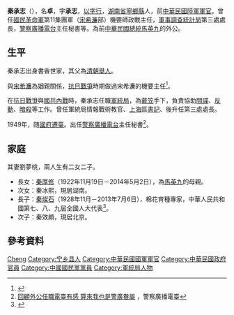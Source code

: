 {{Infobox_officeholder
| name = 秦承志
| image name =
| width = 
| Sex = 男 
| now = 
| period =
| nationality = 
| Native place = {{ROC-1928}}湖南省寧鄉縣
| date of birth = 1899年11月15日<ref>[http://www.tongxianghuicn.com/article/832617.jhtml?libId= 秦承志先生事略]</ref>
| date of death = 
| place of death = 
| place of birth = {{QING}}湖南省寧鄉縣
| party = {{Kmt|19px}}
| spouse = 劉夢桃
| children  =長女：秦厚修<br>次女：秦冰熙<br>長子：秦燦石<br>次子：秦效頗
| educate =
| past = 
*中華民國陸軍軍官
*國民革命軍第11集團軍（宋希濂部）機要師政戰主任
*軍事調查統計局第三處處長
*警察廣播電台主任秘書
}}

'''秦承志'''（{{bd|1899年|11月15日|20世纪|？|}}），名'''卓'''，字'''承志'''，[[以字行|以字行]]，[[湖南省|湖南省]][[寧鄉縣|寧鄉縣]]人，前[[中華民國陸軍|中華民國陸軍]][[軍官|軍官]]。曾任[[國民革命軍|國民革命軍]]第11集團軍（[[宋希濂|宋希濂]]部）機要師政戰主任，[[軍事調查統計局|軍事調查統計局]]第三處處長，[[警察廣播電台|警察廣播電台]]主任秘書等。為前[[中華民國總統|中華民國總統]][[馬英九|馬英九]]的外公。

==生平==
秦承志出身書香世家，其父為[[清朝|清朝]][[舉人|舉人]]。

與[[宋希濂|宋希濂]]為姻親關係，[[抗日戰爭|抗日戰爭]]時期做過宋希濂的機要主任<ref>{{cite book |author=蕭元愷|title=《在歷史的天秤上: 馬英九評傳》（上）|date=2008-02-01|publisher=明報出版社|location=香港|language=zh-hk|isbn=9789628993055}}</ref>。

在[[抗日戰爭|抗日戰爭]]與[[國共內戰|國共內戰]]時，秦承志任職[[軍統局|軍統局]]，為[[戴笠|戴笠]]手下，負責協助[[間諜|間諜]]、[[反動|反動]]、[[暗殺|暗殺]]等工作。曾任軍統局情報戰術教官、[[上海|上海]]區[[書記|書記]]、後升任第三處處長。

1949年，随[[国府迁台|國府遷臺]]。出任[[警察廣播電台|警察廣播電台]]主任秘書<ref>[http://www.pbs.gov.tw/magazine/detail.aspx?cateid=362&sid=553福虎生豐！馬英九總統警廣頻道獻聲歡喜迎虎年 回顧外公任職電臺有感 算來我也是警廣眷屬] {{webarchive|url=https://web.archive.org/web/20140504000638/http://www.pbs.gov.tw/magazine/detail.aspx?cateid=362&sid=553 |date=2014-05-04 }}，警察廣播電臺</ref>。

== 家庭 ==
其妻劉夢桃，兩人生有二女二子。

* 長女：[[秦厚修|秦厚修]]（1922年11月19日－2014年5月2日），為[[馬英九|馬英九]]的母親。
* 次女：秦冰熙，現居湖南。
* 長子：[[秦燦石|秦燦石]]（1928年11月－2013年7月6日），棉花育種專家，中華人民共和國第七、八、九屆全國人大代表<ref>{{Cite web |url=http://news.ifeng.com/taiwan/3/detail_2013_07/09/27316268_0.shtml |title=马英九舅舅在济南去世 曾任3届全国人大代表，凤凰网，2013年07月09日 |accessdate=2014年5月6日 |archive-date=2014年5月2日 |archive-url=https://web.archive.org/web/20140502201137/http://news.ifeng.com/taiwan/3/detail_2013_07/09/27316268_0.shtml |dead-url=no }}</ref>。
* 次子：秦效頗，現居北京。

== 參考資料 ==
{{reflist}}

{{Authority control}}
{{DEFAULTSORT:Qin秦}}
[[Category:秦姓|Cheng]]
[[Category:宁乡县人|Category:宁乡县人]]
[[Category:中華民國國軍軍官|Category:中華民國國軍軍官]]
[[Category:中華民國政府官員|Category:中華民國政府官員]]
[[Category:中國國民黨黨員|Category:中國國民黨黨員]]
[[Category:軍統局人物|Category:軍統局人物]]
